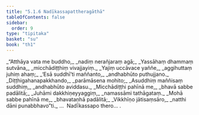 ```yaml
---
title: "5.1.6 Nadīkassapattheragāthā"
tableOfContents: false
sidebar:
  order: 9
type: "tipitaka"
basket: "su"
book: "th1"
---
```



<DynamicBreadcrumb />

<Division number="340" book="th1" bookNo="19" page="277">

<Paragraph number="597" type="verses" book="th1">
_“Atthāya vata me buddho,_  
_nadiṃ nerañjaraṃ agā;_  
_Yassāhaṃ dhammaṃ sutvāna,_  
_micchādiṭṭhiṃ vivajjayiṃ._  

</Paragraph>

</Division>
<Division number="341" book="th1" bookNo="19" page="277">

<Paragraph number="598" type="verses" book="th1">
_Yajiṃ uccāvace yaññe,_  
_aggihuttaṃ juhiṃ ahaṃ;_  
_‘Esā suddhī’ti maññanto,_  
_andhabhūto puthujjano._  

</Paragraph>

</Division>
<Division number="342" book="th1" bookNo="19" page="277">

<Paragraph number="599" type="verses" book="th1">
_Diṭṭhigahanapakkhando,_  
_parāmāsena mohito;_  
_Asuddhiṃ maññisaṃ suddhiṃ,_  
_andhabhūto aviddasu._  

</Paragraph>

</Division>
<Division number="343" book="th1" bookNo="19" page="277">

<Paragraph number="600" type="verses" book="th1">
_Micchādiṭṭhi pahīnā me,_  
_bhavā sabbe padālitā;_  
_Juhāmi dakkhiṇeyyaggiṃ,_  
_namassāmi tathāgataṃ._  

</Paragraph>

</Division>
<Division number="344" book="th1" bookNo="19" page="278">

<Paragraph number="601" type="verses" book="th1">
_Mohā sabbe pahīnā me,_  
_bhavataṇhā padālitā;_  
_Vikkhīṇo jātisaṃsāro,_  
_natthi dāni punabbhavo”ti._  


</Paragraph>
</Division>

<Paragraph number="602" type="center" book="th1">
…  Nadīkassapo thero… .
</Paragraph>